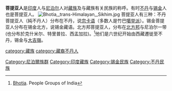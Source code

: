 {{expand|time=2010-05-19T01:01:44+00:00}}
'''菩提亚人'''是[[印度|印度]]人与[[尼泊尔|尼泊尔]]人对[[藏族|藏族]]及与藏族有关民族的称呼。有时[[不丹|不丹]]与[[锡金|锡金]]人也是菩提亚人。
[[File:Bhotia,_trans-Himalayan,_Sikhim.jpg|thumbnail]]
菩提亚人有三种：不丹菩提亚人（純不丹人）分布在不丹，说[[宗卡语|宗卡语]]（多数人是竹巴[[噶举派|噶举派]]）。锡金菩提亚人分布在锡金北方，说锡金藏语。北方邦菩提亚人，分布在[[北方邦|北方邦]]与尼泊尔一带(也分布於克什米尔、特里普拉、西孟加拉)。<ref>[https://peoplegroupsindia.com/profiles/bhotia/?pid=539 Bhotia]. People Groups of India</ref>他们是六世纪开始由西藏遷徙至不丹，锡金与[[大吉嶺|大吉嶺]]。

{{锡金民族}}
{{民族小作品}}
[[category:藏族|category:藏族]]
[[Category:尼泊爾族群|Category:尼泊爾族群]]
[[category:藏裔不丹人|category:藏裔不丹人]]
[[Category:印度藏族|Category:印度藏族]]
[[Category:锡金民族|Category:锡金民族]]
[[Category:不丹民族|Category:不丹民族]]